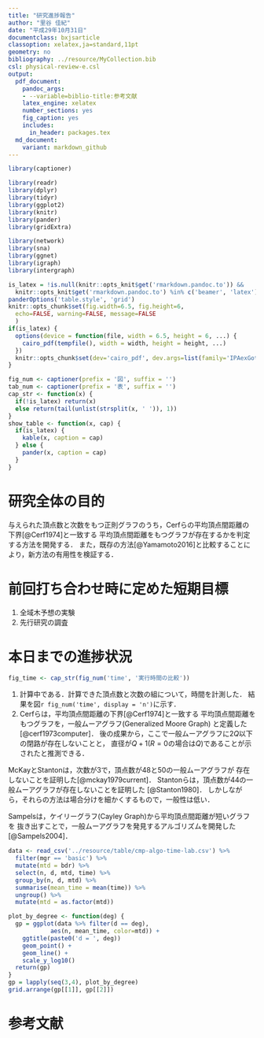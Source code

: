 ```yaml
---
title: "研究進捗報告"
author: "里谷 佳紀"
date: "平成29年10月31日"
documentclass: bxjsarticle
classoption: xelatex,ja=standard,11pt
geometry: no
bibliography: ../resource/MyCollection.bib
csl: physical-review-e.csl
output:
  pdf_document:
    pandoc_args:
    - --variable=biblio-title:参考文献
    latex_engine: xelatex
    number_sections: yes
    fig_caption: yes
    includes:
      in_header: packages.tex
  md_document:
    variant: markdown_github
---
```


```r
library(captioner)

library(readr)
library(dplyr)
library(tidyr)
library(ggplot2)
library(knitr)
library(pander)
library(gridExtra)

library(network)
library(sna)
library(ggnet)
library(igraph)
library(intergraph)

is_latex = !is.null(knitr::opts_knit$get('rmarkdown.pandoc.to')) &&
  knitr::opts_knit$get('rmarkdown.pandoc.to') %in% c('beamer', 'latex')
panderOptions('table.style', 'grid')
knitr::opts_chunk$set(fig.width=6.5, fig.height=6,
  echo=FALSE, warning=FALSE, message=FALSE
  )
if(is_latex) {
  options(device = function(file, width = 6.5, height = 6, ...) {
    cairo_pdf(tempfile(), width = width, height = height, ...)
  })
  knitr::opts_chunk$set(dev='cairo_pdf', dev.args=list(family='IPAexGothic'))
}

fig_num <- captioner(prefix = '図', suffix = '')
tab_num <- captioner(prefix = '表', suffix = '')
cap_str <- function(x) {
  if(!is_latex) return(x)
  else return(tail(unlist(strsplit(x, ' ')), 1))
}
show_table <- function(x, cap) {
  if(is_latex) {
    kable(x, caption = cap)
  } else {
    pander(x, caption = cap)
  }
}
```

# 研究全体の目的
与えられた頂点数と次数をもつ正則グラフのうち，Cerfらの平均頂点間距離の下界[@Cerf1974]と一致する
平均頂点間距離をもつグラフが存在するかを判定する方法を開発する．
また，既存の方法[@Yamamoto2016]と比較することにより，新方法の有用性を検証する．

# 前回打ち合わせ時に定めた短期目標
1. 全域木予想の実験
2. 先行研究の調査

# 本日までの進捗状況
```r
fig_time <- cap_str(fig_num('time', '実行時間の比較'))
```
1. 計算中である．計算できた頂点数と次数の組について，時間を計測した．
  結果を図`r fig_num('time', display = 'n')`に示す．
2. Cerfらは，平均頂点間距離の下界[@Cerf1974]と一致する
  平均頂点間距離をもつグラフを，一般ムーアグラフ(Generalized Moore Graph)
  と定義した[@cerf1973computer]．
  後の成果から，ここで一般ムーアグラフに$2Q$以下の閉路が存在しないことと，
  直径が$Q+1$($R=0$の場合は$Q$)であることが示されたと推測できる．

  McKayとStantonは，次数が3で，頂点数が48と50の一般ムーアグラフが
  存在しないことを証明した[@mckay1979current]．
  Stantonらは，頂点数が44の一般ムーアグラフが存在しないことを証明した
  [@Stanton1980]．
  しかしながら，それらの方法は場合分けを細かくするもので，一般性は低い．

  Sampelsは，ケイリーグラフ(Cayley Graph)から平均頂点間距離が短いグラフを
  抜き出すことで，一般ムーアグラフを発見するアルゴリズムを開発した
  [@Sampels2004]．

```r
data <- read_csv('../resource/table/cmp-algo-time-lab.csv') %>%
  filter(mgr == 'basic') %>%
  mutate(mtd = bdr) %>%
  select(n, d, mtd, time) %>%
  group_by(n, d, mtd) %>%
  summarise(mean_time = mean(time)) %>%
  ungroup() %>%
  mutate(mtd = as.factor(mtd))

plot_by_degree <- function(deg) {
  gp = ggplot(data %>% filter(d == deg),
            aes(n, mean_time, color=mtd)) +
    ggtitle(paste0('d = ', deg))
    geom_point() +
    geom_line() +
    scale_y_log10()
  return(gp)
}
gp = lapply(seq(3,4), plot_by_degree)
grid.arrange(gp[[1]], gp[[2]])
```

# 参考文献

